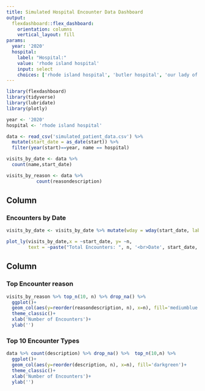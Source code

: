 ```yaml
---
title: Simulated Hospital Encounter Data Dashboard
output: 
  flexdashboard::flex_dashboard:
    orientation: columns
    vertical_layout: fill
params:
  year: '2020'
  hospital:
    label: "Hospital:"
    value: 'rhode island hospital'
    input: select
    choices: ['rhode island hospital', 'butler hospital', 'our lady of fatima hospital', 'newport hospital', 'memorial hospital of rhode island', 'westerly hospital', 'women & infants hospital of rhode island', 'south county hospital', 'the miriam hospital', 'kent county memorial hospital']
---
```


```r
library(flexdashboard)
library(tidyverse)
library(lubridate)
library(plotly)

year <- '2020'
hospital <- 'rhode island hospital'

data <- read_csv('simulated_patient_data.csv') %>% 
  mutate(start_date = as_date(start)) %>% 
  filter(year(start)==year, name == hospital)

visits_by_date <- data %>% 
  count(name,start_date)

visits_by_reason <- data %>% 
           count(reasondescription)

```

Column {data-width=650}
-----------------------------------------------------------------------

### Encounters by Date

```r
visits_by_date <- visits_by_date %>% mutate(wday = wday(start_date, label=T))

plot_ly(visits_by_date,x = ~start_date, y= ~n,
        text = ~paste("Total Encounters: ", n, '<br>Date', start_date, '<br>Weekday: ', wday))

```

Column {data-width=350}
-----------------------------------------------------------------------

### Top Encounter reason

```r
visits_by_reason %>% top_n(10, n) %>% drop_na() %>% 
  ggplot()+
  geom_col(aes(y=reorder(reasondescription, n), x=n), fill='mediumblue')+
  theme_classic()+
  xlab('Number of Encounters')+
  ylab('') 

```

### Top 10 Encounter Types

```r
data %>% count(description) %>% drop_na() %>%  top_n(10,n) %>% 
  ggplot()+
  geom_col(aes(y=reorder(description, n), x=n), fill='darkgreen')+
  theme_classic()+
  xlab('Number of Encounters')+
  ylab('')
```

